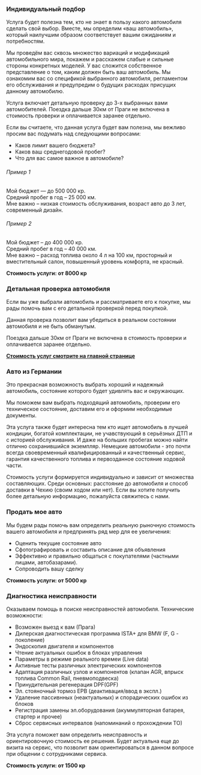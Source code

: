 ### Индивидуальный подбор

Услуга будет полезна тем, кто не знает в пользу какого автомобиля сделать свой выбор. Вместе, мы определим «ваш автомобиль», который наилучшим образом соответствует вашим ожиданиям и потребностям.

Мы проведём вас сквозь множество вариаций и модификаций автомобильного мира, покажем и расскажем слабые и сильные стороны конкретных моделей. У вас сложится собственное представление о том, каким должен быть ваш автомобиль. Мы ознакомим вас со спецификой выбранного автомобиля, регламентом его обслуживания и предупредим о будущих расходах присущих данному автомобилю.

Услуга включает детальную проверку до 3-х выбранных вами автомобителей. Поездка дальше 30км от Праги не включена в стоимость проверки и оплачивается заранее отдельно.

Если вы считаете, что данная услуга будет вам полезна, мы вежливо просим вас подумать над следующими вопросами:
* Каков лимит вашего бюджета?
* Каков ваш среднегодовой пробег?
* Что для вас самое важное в автомобиле?

###### Пример 1
Мой бюджет — до 500 000 кр.  
Средний пробег в год – 25 000 км.  
Мне важно – низкая стоимость обслуживания, возраст авто до 3 лет, современный дизайн.

###### Пример 2
Мой бюджет – до 400 000 кр.  
Средний пробег в год – 40 000 км.  
Мне важно – расход топлива около 4 л на 100 км, просторный и вместительный салон, повышенный уровень комфорта, не красный.

**Стоимость услуги: от 8000 кр**

### Детальная проверка автомобиля

Если вы уже выбрали автомобиль и рассматриваете его к покупке, мы рады помочь вам с его детальной проверкой перед покупкой.

Данная проверка позволит вам убедиться в реальном состоянии автомобиля и не быть обманутым.

Поездка дальше 30км от Праги не включена в стоимость проверки и оплачивается заранее отдельно.

**[Стоимость услуг смотрите на главной странице](/ru#prices)**


### Авто из Германии

Это прекрасная возможность выбрать хороший и надежный автомобиль, состояние которого будет удивлять вас и окружающих.

Мы поможем вам выбрать подходящий автомобиль, проверим его техническое состояние, доставим его и оформим необходимые документы.

Эта услуга также будет интересна тем кто ищет автомобиль в лучшей кондиции, богатой комплектации, не учавствующий в серьёзных ДТП и с историей обслуживания. И даже на больших пробегах можно найти отлично сохранившийся экземпляр. Немецкие автомобили - это почти всегда своевременный квалифицированный и качественный сервис, гарантия качественного топлива и первозданное состояние ходовой части.

Стоимость услуги формируется индивидуально и зависит от множества составляющих. Среди основных: расстояние до автомобиля и способ доставки в Чехию (своим ходом или нет). Если вы хотите получить более детальную информацию, пожалуйста свяжитесь с нами.

### Продать мое авто

Мы будем рады помочь вам определить реальную рыночную стоимость вашего автомобиля и предпринять ряд мер для ее увеличения:

* Оценить текущие состояние авто
* Сфотографировать и составить описание для объявления
* Эффективно и правильно общаться с покупателями (частными лицами, автобазарами).
* Сопроводить вашу сделку

**Стоимость услуги: от 5000 кр**


### Диагностика неисправности 

Оказываем помощь в поиске неисправностей автомобиля. Технические возможности:

* Возможен выезд к вам (Прага)
* Дилерская диагностическая программа ISTA+ для BMW (F, G - поколение)
* Эндоскопия двигателя и компонентов
* Чтение актуальных ошибок в блоках управления
* Параметры в режиме реального времеи (Live data)
* Активные тесты различных электрических компонентов
* Адаптация различных узлов и компонентов (клапан AGR, впрыск топлива Common Rail, пневмоподвеска)
* Принудительная регенерация DPF(GPF)
* Эл. стояночный тормоз EPB (деактивация/ввод в экспл.)
* Удаление пассивнных (неактуальных) и спорадических ошибок из блоков
* Регистрация замены эл.оборудования (акуммуляторная батарея, стартер и прочее)
* Сброс сервисных интервалов (напоминаний о прохождении ТО)

Эта услуга поможет вам определить неисправность и ориентировочную стоимость ее решения. Будет актуальна еще до визита на сервис, что позволит вам ориентироваться в данном вопросе при общении с сотрудниками сервиса.

**Стоимость услуги: от 1500 кр**
